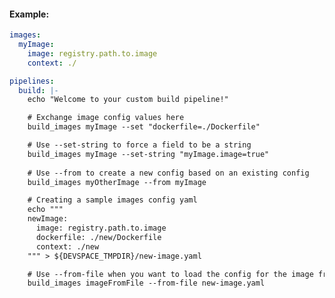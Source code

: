 #### Example:

```yaml
images:
  myImage:
    image: registry.path.to.image
    context: ./

pipelines:
  build: |-
    echo "Welcome to your custom build pipeline!"

    # Exchange image config values here
    build_images myImage --set "dockerfile=./Dockerfile"

    # Use --set-string to force a field to be a string
    build_images myImage --set-string "myImage.image=true"
    
    # Use --from to create a new config based on an existing config
    build_images myOtherImage --from myImage

    # Creating a sample images config yaml
    echo """
    newImage:
      image: registry.path.to.image
      dockerfile: ./new/Dockerfile
      context: ./new
    """ > ${DEVSPACE_TMPDIR}/new-image.yaml

    # Use --from-file when you want to load the config for the image from a file
    build_images imageFromFile --from-file new-image.yaml
```
